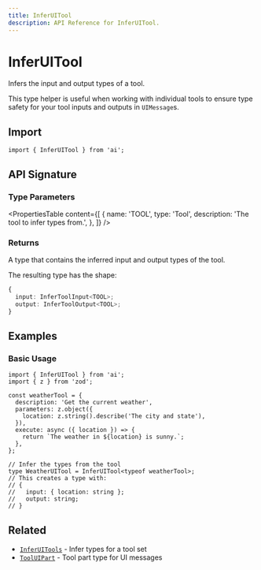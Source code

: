 ```yaml
---
title: InferUITool
description: API Reference for InferUITool.
---
```


# InferUITool

Infers the input and output types of a tool.

This type helper is useful when working with individual tools to ensure type safety for your tool inputs and outputs in `UIMessage`s.

## Import

```tsx
import { InferUITool } from 'ai';
```

## API Signature

### Type Parameters

<PropertiesTable
  content={[
    {
      name: 'TOOL',
      type: 'Tool',
      description: 'The tool to infer types from.',
    },
  ]}
/>

### Returns

A type that contains the inferred input and output types of the tool.

The resulting type has the shape:

```typescript
{
  input: InferToolInput<TOOL>;
  output: InferToolOutput<TOOL>;
}
```

## Examples

### Basic Usage

```tsx
import { InferUITool } from 'ai';
import { z } from 'zod';

const weatherTool = {
  description: 'Get the current weather',
  parameters: z.object({
    location: z.string().describe('The city and state'),
  }),
  execute: async ({ location }) => {
    return `The weather in ${location} is sunny.`;
  },
};

// Infer the types from the tool
type WeatherUITool = InferUITool<typeof weatherTool>;
// This creates a type with:
// {
//   input: { location: string };
//   output: string;
// }
```

## Related

- [`InferUITools`](/docs/reference/ai-sdk-ui/infer-ui-tools) - Infer types for a tool set
- [`ToolUIPart`](/docs/reference/ai-sdk-ui/tool-ui-part) - Tool part type for UI messages
